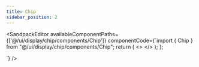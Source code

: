 ```yaml
---
title: Chip
sidebar_position: 2
---
```





<SandpackEditor
  availableComponentPaths={['@/ui/display/chip/components/Chip']}
  componentCode={`import { Chip } from "@/ui/display/chip/components/Chip";
  return (
    <>
      <Chip />
    </>
  );
};

`} 
/>